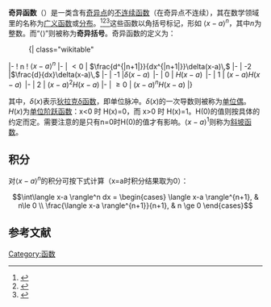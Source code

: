 '''奇异函数'''（{{lang-en|singularity function}}）是一类含有[[奇异点|奇异点]]的[[不连续函数|不连续函数]]（在奇异点不连续），其在数学领域里的名称为[[广义函数|广义函数]]或[[分布_(数学分析)|分布]]。<ref>{{citation|first=A. H.|last=Zemanian|title=Distribution Theory and Transform Analysis|publisher=McGraw-Hill Book Company|year=1965}}</ref><ref>{{citation|first=R. F.|last=Hoskins|title=Generalised Functions|publisher=Halsted Press|year=1979}}</ref><ref>{{citation|first=M.J.|last=Lighthill|title=Fourier Analysis and Generalized Functions|publisher=Cambridge University Press|year=1958}}</ref>这些函数以角括号标记，形如 <math>\langle x-a\rangle ^n</math>，其中''n''为整数。而“<math>\langle\rangle</math>”则被称为'''奇异括号'''。奇异函数的定义为：

:{| class="wikitable"
|-
! n
! <math>\langle x-a\rangle ^n</math>
|-
| <math>< 0</math>
| <math>\frac{d^{|n+1|}}{dx^{|n+1|}}\delta(x-a)\,</math>
|-
| -2
|<math>\frac{d}{dx}\delta(x-a)\,</math>
|-
| -1
|<math>\delta(x-a)\,</math>
|-
| 0
| <math>H(x-a)\,</math>
|-
| 1
| <math>(x-a)H(x-a)\,</math>
|-
| 2
| <math>(x-a)^2H(x-a)</math>
|-
| <math>\ge 0</math>
| <math>(x-a)^nH(x-a)</math>
|}

其中，<math>\delta (x)</math>表示[[狄拉克δ函数|狄拉克δ函数]]，即单位脉冲。<math>\delta(x)</math>的一次导数则被称为[[单位偶|单位偶]]。<math>H(x)</math>为[[单位阶跃函数|单位阶跃函数]]：x<0 时 H(x)=0，而 x>0 时 H(x)=1。H(0)的值则按具体的约定而定。需要注意的是只有n=0时H(0)的值才有影响。<math>\langle x-a\rangle^1</math>则称为[[斜坡函数|斜坡函数]]。

== 积分 ==
对<math>\langle x-a\rangle ^n</math>的积分可按下式计算（x=a时积分结果取为0）：
:<math>\int\langle x-a \rangle^n dx = \begin{cases} \langle x-a \rangle^{n+1}, & n\le 0 \\ \frac{\langle x-a \rangle^{n+1}}{n+1}, & n \ge 0   \end{cases}</math>

== 参考文献 ==
{{reflist}}

[[Category:函数|Category:函数]]